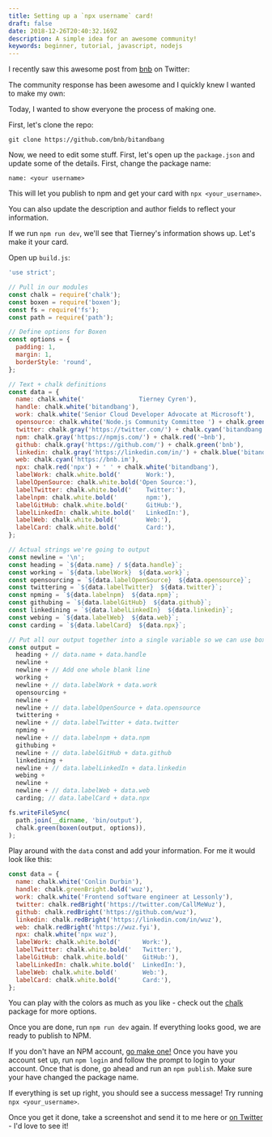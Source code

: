 ```yaml
---
title: Setting up a `npx username` card!
draft: false
date: 2018-12-26T20:40:32.169Z
description: A simple idea for an awesome community!
keywords: beginner, tutorial, javascript, nodejs
---
```



I recently saw this awesome post from [bnb](https://dev.to/bnb) on Twitter:

<Tweet tweetId="1075473070368919552" />

The community response has been awesome and I quickly knew I wanted to make my own:

<Tweet tweetId="1075789700898664450" />

Today, I wanted to show everyone the process of making one.

First, let's clone the repo:

```
git clone https://github.com/bnb/bitandbang
```

Now, we need to edit some stuff. First, let's open up the `package.json` and update some of the details. First, change the package name:

```
name: <your username>
```

This will let you publish to npm and get your card with `npx <your_username>`.

You can also update the description and author fields to reflect your information.

If we run `npm run dev`, we'll see that Tierney's information shows up. Let's make it your card.

Open up `build.js`:

```js
'use strict';

// Pull in our modules
const chalk = require('chalk');
const boxen = require('boxen');
const fs = require('fs');
const path = require('path');

// Define options for Boxen
const options = {
  padding: 1,
  margin: 1,
  borderStyle: 'round',
};

// Text + chalk definitions
const data = {
  name: chalk.white('               Tierney Cyren'),
  handle: chalk.white('bitandbang'),
  work: chalk.white('Senior Cloud Developer Advocate at Microsoft'),
  opensource: chalk.white('Node.js Community Committee ') + chalk.green('⬢'),
  twitter: chalk.gray('https://twitter.com/') + chalk.cyan('bitandbang'),
  npm: chalk.gray('https://npmjs.com/') + chalk.red('~bnb'),
  github: chalk.gray('https://github.com/') + chalk.green('bnb'),
  linkedin: chalk.gray('https://linkedin.com/in/') + chalk.blue('bitandbang'),
  web: chalk.cyan('https://bnb.im'),
  npx: chalk.red('npx') + ' ' + chalk.white('bitandbang'),
  labelWork: chalk.white.bold('       Work:'),
  labelOpenSource: chalk.white.bold('Open Source:'),
  labelTwitter: chalk.white.bold('    Twitter:'),
  labelnpm: chalk.white.bold('        npm:'),
  labelGitHub: chalk.white.bold('     GitHub:'),
  labelLinkedIn: chalk.white.bold('   LinkedIn:'),
  labelWeb: chalk.white.bold('        Web:'),
  labelCard: chalk.white.bold('       Card:'),
};

// Actual strings we're going to output
const newline = '\n';
const heading = `${data.name} / ${data.handle}`;
const working = `${data.labelWork}  ${data.work}`;
const opensourcing = `${data.labelOpenSource}  ${data.opensource}`;
const twittering = `${data.labelTwitter}  ${data.twitter}`;
const npming = `${data.labelnpm}  ${data.npm}`;
const githubing = `${data.labelGitHub}  ${data.github}`;
const linkedining = `${data.labelLinkedIn}  ${data.linkedin}`;
const webing = `${data.labelWeb}  ${data.web}`;
const carding = `${data.labelCard}  ${data.npx}`;

// Put all our output together into a single variable so we can use boxen effectively
const output =
  heading + // data.name + data.handle
  newline +
  newline + // Add one whole blank line
  working +
  newline + // data.labelWork + data.work
  opensourcing +
  newline +
  newline + // data.labelOpenSource + data.opensource
  twittering +
  newline + // data.labelTwitter + data.twitter
  npming +
  newline + // data.labelnpm + data.npm
  githubing +
  newline + // data.labelGitHub + data.github
  linkedining +
  newline + // data.labelLinkedIn + data.linkedin
  webing +
  newline +
  newline + // data.labelWeb + data.web
  carding; // data.labelCard + data.npx

fs.writeFileSync(
  path.join(__dirname, 'bin/output'),
  chalk.green(boxen(output, options)),
);
```

Play around with the `data` const and add your information. For me it would look like this:

```js
const data = {
  name: chalk.white('Conlin Durbin'),
  handle: chalk.greenBright.bold('wuz'),
  work: chalk.white('Frontend software engineer at Lessonly'),
  twitter: chalk.redBright('https://twitter.com/CallMeWuz'),
  github: chalk.redBright('https://github.com/wuz'),
  linkedin: chalk.redBright('https://linkedin.com/in/wuz'),
  web: chalk.redBright('https://wuz.fyi'),
  npx: chalk.white('npx wuz'),
  labelWork: chalk.white.bold('      Work:'),
  labelTwitter: chalk.white.bold('   Twitter:'),
  labelGitHub: chalk.white.bold('    GitHub:'),
  labelLinkedIn: chalk.white.bold('  LinkedIn:'),
  labelWeb: chalk.white.bold('       Web:'),
  labelCard: chalk.white.bold('      Card:'),
};
```

You can play with the colors as much as you like - check out the [chalk](https://npmjs.org/package/chalk) package for more options.

Once you are done, run `npm run dev` again. If everything looks good, we are ready to publish to NPM.

If you don't have an NPM account, [go make one!](https://npmjs.org) Once you have you account set up, run `npm login` and follow the prompt to login to your account. Once that is done, go ahead and run an `npm publish`. Make sure your have changed the package name.

If everything is set up right, you should see a success message! Try running `npx <your_username>`.

Once you get it done, take a screenshot and send it to me here or [on Twitter](https://twitter.com/CallMeWuz) - I'd love to see it!
